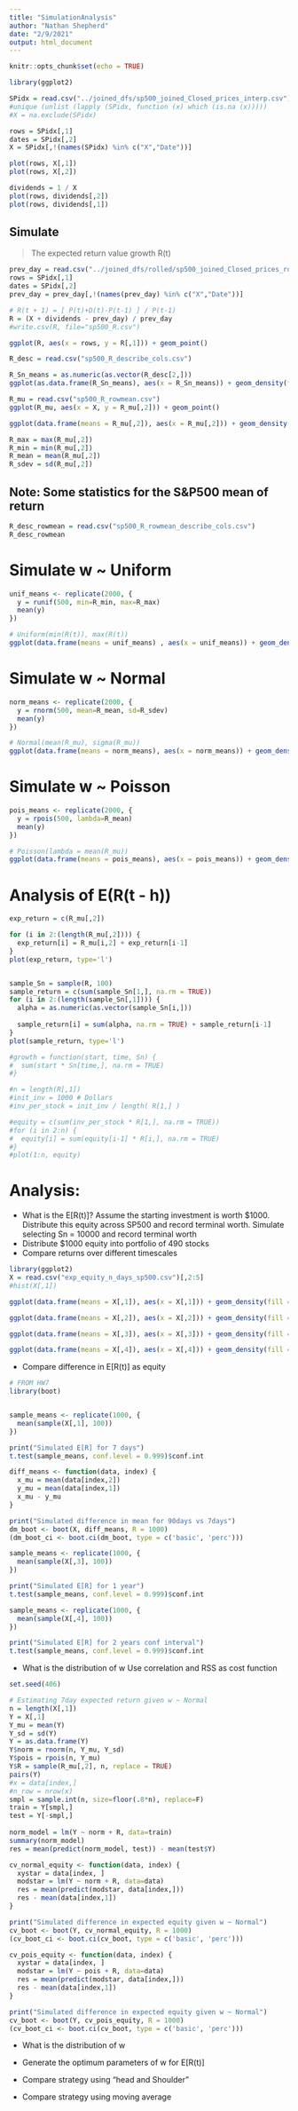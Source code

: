 ---
title: "SimulationAnalysis"
author: "Nathan Shepherd"
date: "2/9/2021"
output: html_document
---

```{r setup, include=FALSE}
knitr::opts_chunk$set(echo = TRUE)
```

```{r}
library(ggplot2)

SPidx = read.csv("../joined_dfs/sp500_joined_Closed_prices_interp.csv")
#unique (unlist (lapply (SPidx, function (x) which (is.na (x)))))
#X = na.exclude(SPidx)

rows = SPidx[,1]
dates = SPidx[,2] 
X = SPidx[,!(names(SPidx) %in% c("X","Date"))]

plot(rows, X[,1])
plot(rows, X[,2])
```

```{r}
dividends = 1 / X
plot(rows, dividends[,2])
plot(rows, dividends[,1])
```

## Simulate 

> The expected return value growth R(t)

```{r}
prev_day = read.csv("../joined_dfs/rolled/sp500_joined_Closed_prices_roll1.csv")
rows = SPidx[,1]
dates = SPidx[,2] 
prev_day = prev_day[,!(names(prev_day) %in% c("X","Date"))]

# R(t + 1) = [ P(t)+D(t)-P(t-1) ] / P(t-1)
R = (X + dividends - prev_day) / prev_day
#write.csv(R, file="sp500_R.csv")

ggplot(R, aes(x = rows, y = R[,1])) + geom_point()

R_desc = read.csv("sp500_R_describe_cols.csv")

R_Sn_means = as.numeric(as.vector(R_desc[2,]))
ggplot(as.data.frame(R_Sn_means), aes(x = R_Sn_means)) + geom_density(fill = "blue", alpha = 0.25) + ggtitle("Mean of 2000 samples Sn")
```


```{r}
R_mu = read.csv("sp500_R_rowmean.csv")
ggplot(R_mu, aes(x = X, y = R_mu[,2])) + geom_point()

ggplot(data.frame(means = R_mu[,2]), aes(x = R_mu[,2])) + geom_density( fill = "green", alpha = 0.25) + ggtitle("Mean of Daily Return for SP500")

R_max = max(R_mu[,2])
R_min = min(R_mu[,2])
R_mean = mean(R_mu[,2])
R_sdev = sd(R_mu[,2])
```
## Note: Some statistics for the S&P500 mean of return
```{r}
R_desc_rowmean = read.csv("sp500_R_rowmean_describe_cols.csv")
R_desc_rowmean
```



# Simulate w ~ Uniform

```{r}
unif_means <- replicate(2000, {
  y = runif(500, min=R_min, max=R_max)
  mean(y)
})

# Uniform(min(R(t)), max(R(t))
ggplot(data.frame(means = unif_means) , aes(x = unif_means)) + geom_density(fill = "blue", alpha = 0.25) + ggtitle("Mean of 2000 samples with w ~ Uniform")
```



# Simulate w ~ Normal

```{r}
norm_means <- replicate(2000, {
  y = rnorm(500, mean=R_mean, sd=R_sdev)
  mean(y)
})

# Normal(mean(R_mu), sigma(R_mu))
ggplot(data.frame(means = norm_means), aes(x = norm_means)) + geom_density(fill = "blue", alpha = 0.25) + ggtitle("Mean of 2000 samples with w ~ Normal")
```


# Simulate w ~ Poisson

```{r}
pois_means <- replicate(2000, {
  y = rpois(500, lambda=R_mean)
  mean(y)
})

# Poisson(lambda = mean(R_mu))
ggplot(data.frame(means = pois_means), aes(x = pois_means)) + geom_density(fill = "blue", alpha = 0.25) + ggtitle("Mean of 2000 samples with w ~ Poisson")
```


# Analysis of E(R(t - h))

```{r}
exp_return = c(R_mu[,2])

for (i in 2:(length(R_mu[,2]))) {
  exp_return[i] = R_mu[i,2] + exp_return[i-1]
}
plot(exp_return, type='l')


sample_Sn = sample(R, 100)
sample_return = c(sum(sample_Sn[1,], na.rm = TRUE))
for (i in 2:(length(sample_Sn[,1]))) {
  alpha = as.numeric(as.vector(sample_Sn[i,]))
  
  sample_return[i] = sum(alpha, na.rm = TRUE) + sample_return[i-1]
}
plot(sample_return, type='l')
```



```{r}
#growth = function(start, time, Sn) {
#  sum(start * Sn[time,], na.rm = TRUE)
#}

#n = length(R[,1])
#init_inv = 1000 # Dollars
#inv_per_stock = init_inv / length( R[1,] )

#equity = c(sum(inv_per_stock * R[1,], na.rm = TRUE))
#for (i in 2:n) {
#  equity[i] = sum(equity[i-1] * R[i,], na.rm = TRUE)
#}
#plot(1:n, equity)
```
# Analysis: 
- What is the E[R(t)]?
  Assume the starting investment is worth $1000. 
  Distribute this equity across SP500 and record terminal worth.
  Simulate selecting Sn = 10000 and record terminal worth
- Distribute $1000 equity into portfolio of 490 stocks
- Compare returns over different timescales
```{r}
library(ggplot2)
X = read.csv("exp_equity_n_days_sp500.csv")[,2:5]
#hist(X[,1])

ggplot(data.frame(means = X[,1]), aes(x = X[,1])) + geom_density(fill = "purple", alpha = 0.25) + ggtitle("Simulated E[R] for Buy and Hold (7 days)")

ggplot(data.frame(means = X[,2]), aes(x = X[,2])) + geom_density(fill = "purple", alpha = 0.25) + ggtitle("Simulated E[R] for Buy and Hold (90 days)")

ggplot(data.frame(means = X[,3]), aes(x = X[,3])) + geom_density(fill = "purple", alpha = 0.25) + ggtitle("Simulated E[R] for Buy and Hold (1 year)")

ggplot(data.frame(means = X[,4]), aes(x = X[,4])) + geom_density(fill = "purple", alpha = 0.25) + ggtitle("Simulated E[R] for Buy and Hold (2 years)")
```
- Compare difference in E[R(t)] as equity
```{r}
# FROM HW7
library(boot)


sample_means <- replicate(1000, {
  mean(sample(X[,1], 100))
})

print("Simulated E[R] for 7 days")
t.test(sample_means, conf.level = 0.999)$conf.int

diff_means <- function(data, index) {
  x_mu = mean(data[index,2])
  y_mu = mean(data[index,1])
  x_mu - y_mu
}

print("Simulated difference in mean for 90days vs 7days")
dm_boot <- boot(X, diff_means, R = 1000)
(dm_boot_ci <- boot.ci(dm_boot, type = c('basic', 'perc')))
```
```{r}
sample_means <- replicate(1000, {
  mean(sample(X[,3], 100))
})

print("Simulated E[R] for 1 year")
t.test(sample_means, conf.level = 0.999)$conf.int

sample_means <- replicate(1000, {
  mean(sample(X[,4], 100))
})

print("Simulated E[R] for 2 years conf interval")
t.test(sample_means, conf.level = 0.999)$conf.int
```


- What is the distribution of w
  Use correlation and RSS as cost function
```{r}
set.seed(406)

# Estimating 7day expected return given w ~ Normal
n = length(X[,1])
Y = X[,1]
Y_mu = mean(Y)
Y_sd = sd(Y)
Y = as.data.frame(Y)
Y$norm = rnorm(n, Y_mu, Y_sd)
Y$pois = rpois(n, Y_mu)
Y$R = sample(R_mu[,2], n, replace = TRUE)
pairs(Y)
#x = data[index,]
#n_row = nrow(x)
smpl = sample.int(n, size=floor(.8*n), replace=F)
train = Y[smpl,]
test = Y[-smpl,]
  
norm_model = lm(Y ~ norm + R, data=train)
summary(norm_model)
res = mean(predict(norm_model, test)) - mean(test$Y)
```


```{r}
cv_normal_equity <- function(data, index) {
  xystar = data[index, ]
  modstar = lm(Y ~ norm + R, data=data)
  res = mean(predict(modstar, data[index,]))
  res - mean(data[index,1])
}

print("Simulated difference in expected equity given w ~ Normal")
cv_boot <- boot(Y, cv_normal_equity, R = 1000)
(cv_boot_ci <- boot.ci(cv_boot, type = c('basic', 'perc')))
```
```{r}
cv_pois_equity <- function(data, index) {
  xystar = data[index, ]
  modstar = lm(Y ~ pois + R, data=data)
  res = mean(predict(modstar, data[index,]))
  res - mean(data[index,1])
}

print("Simulated difference in expected equity given w ~ Normal")
cv_boot <- boot(Y, cv_pois_equity, R = 1000)
(cv_boot_ci <- boot.ci(cv_boot, type = c('basic', 'perc')))
```

- What is the distribution of w
- Generate the optimum parameters of w for E[R(t)]

- Compare strategy using "head and Shoulder"
- Compare strategy using moving average














